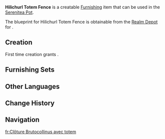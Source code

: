 {{Furnishing Infobox
|id             = 374104
|image          = Item Hilichurl Totem Fence.png
|category       = Outdoor Furnishing
|subcategory    = Fence
|rarity         = 2
|adeptal_energy = 30
|load           = 65
|reduced_load   = 47
|description    = A fence upon which a hilichurl banner has been hung. It has a mounted totem pole with great powers of deterrence, and the connection between the different timber flanks has been strengthened. Even the fierce infighting that may arise from the giant axe- or shield-wielding inhabitants of this camp will not break these fences.
|blueprint      = [[Realm Depot]]
}}
'''Hilichurl Totem Fence''' is a creatable [[Furnishing]] item that can be used in the [[Serenitea Pot]].

The blueprint for Hilichurl Totem Fence is obtainable from the [[Realm Depot]] for {{Item|Realm Currency|24|x=80}}.

==Creation==
First time creation grants {{Item|Trust|24|x=30}}.
{{Recipe
|type = Creation
|time = 12h
|Fir Wood = 4
|sort = Fir Wood
}}

==Furnishing Sets==
{{Craft Usage}}

==Other Languages==
{{Other Languages|default_hidden = 1
|en      = Hilichurl Totem Fence
|zhs     = 丘丘图腾围栏
|zhs_rm  = Qiūqiū Túténg Wéilán
|zht     = 丘丘圖騰圍欄
|zht_rm  = Qiūqiū Túténg Wéilán
|ja      = ヒルチャールのトーテムの柵
|ja_rm   = Hiruchaaru no Tootemu no Saku
|ko      = 츄츄족 토템 울타리
|ko_rm   = 
|es      = Valla con tótem de Hilichurls
|fr      = Clôture Brutocollinus avec totem
|ru      = Тотемный забор хиличурлов
|th      = รั้วล้อมโทเทม Hilichurl
|th_rm   = 
|vi      = Hàng Rào Vật Tổ Hilichurl
|de      = Hilichurl-Totem-Zaun
|id      = Pagar Totem Hilichurl
|pt      = Cerca de Totem dos Hilichurls
}}

==Change History==
{{Change History|1.5}}

==Navigation==
{{Furnishing Navbox/Exterior|Outdoor Furnishing}}

[[fr:Clôture Brutocollinus avec totem]]